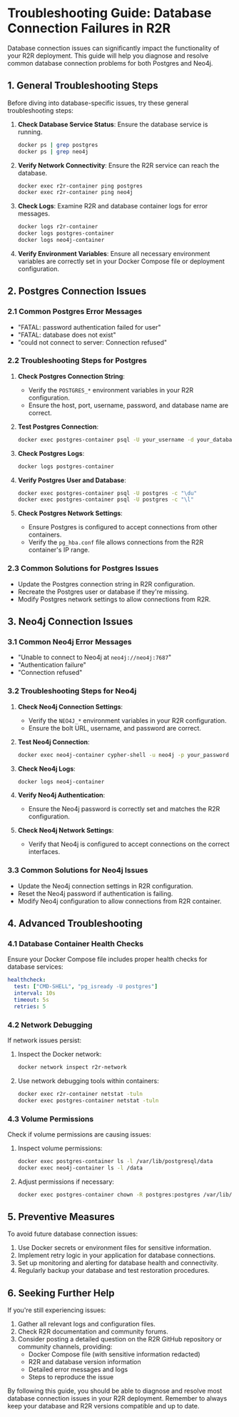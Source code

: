 # Troubleshooting Guide: Database Connection Failures in R2R

Database connection issues can significantly impact the functionality of your R2R deployment. This guide will help you diagnose and resolve common database connection problems for both Postgres and Neo4j.

## 1. General Troubleshooting Steps

Before diving into database-specific issues, try these general troubleshooting steps:

1. **Check Database Service Status**: Ensure the database service is running.
   ```bash
   docker ps | grep postgres
   docker ps | grep neo4j
   ```

2. **Verify Network Connectivity**: Ensure the R2R service can reach the database.
   ```bash
   docker exec r2r-container ping postgres
   docker exec r2r-container ping neo4j
   ```

3. **Check Logs**: Examine R2R and database container logs for error messages.
   ```bash
   docker logs r2r-container
   docker logs postgres-container
   docker logs neo4j-container
   ```

4. **Verify Environment Variables**: Ensure all necessary environment variables are correctly set in your Docker Compose file or deployment configuration.

## 2. Postgres Connection Issues

### 2.1 Common Postgres Error Messages

- "FATAL: password authentication failed for user"
- "FATAL: database does not exist"
- "could not connect to server: Connection refused"

### 2.2 Troubleshooting Steps for Postgres

1. **Check Postgres Connection String**:
   - Verify the `POSTGRES_*` environment variables in your R2R configuration.
   - Ensure the host, port, username, password, and database name are correct.

2. **Test Postgres Connection**:
   ```bash
   docker exec postgres-container psql -U your_username -d your_database -c "SELECT 1;"
   ```

3. **Check Postgres Logs**:
   ```bash
   docker logs postgres-container
   ```

4. **Verify Postgres User and Database**:
   ```bash
   docker exec postgres-container psql -U postgres -c "\du"
   docker exec postgres-container psql -U postgres -c "\l"
   ```

5. **Check Postgres Network Settings**:
   - Ensure Postgres is configured to accept connections from other containers.
   - Verify the `pg_hba.conf` file allows connections from the R2R container's IP range.

### 2.3 Common Solutions for Postgres Issues

- Update the Postgres connection string in R2R configuration.
- Recreate the Postgres user or database if they're missing.
- Modify Postgres network settings to allow connections from R2R.

## 3. Neo4j Connection Issues

### 3.1 Common Neo4j Error Messages

- "Unable to connect to Neo4j at `neo4j://neo4j:7687`"
- "Authentication failure"
- "Connection refused"

### 3.2 Troubleshooting Steps for Neo4j

1. **Check Neo4j Connection Settings**:
   - Verify the `NEO4J_*` environment variables in your R2R configuration.
   - Ensure the bolt URL, username, and password are correct.

2. **Test Neo4j Connection**:
   ```bash
   docker exec neo4j-container cypher-shell -u neo4j -p your_password "RETURN 1;"
   ```

3. **Check Neo4j Logs**:
   ```bash
   docker logs neo4j-container
   ```

4. **Verify Neo4j Authentication**:
   - Ensure the Neo4j password is correctly set and matches the R2R configuration.

5. **Check Neo4j Network Settings**:
   - Verify that Neo4j is configured to accept connections on the correct interfaces.

### 3.3 Common Solutions for Neo4j Issues

- Update the Neo4j connection settings in R2R configuration.
- Reset the Neo4j password if authentication is failing.
- Modify Neo4j configuration to allow connections from R2R container.

## 4. Advanced Troubleshooting

### 4.1 Database Container Health Checks

Ensure your Docker Compose file includes proper health checks for database services:

```yaml
healthcheck:
  test: ["CMD-SHELL", "pg_isready -U postgres"]
  interval: 10s
  timeout: 5s
  retries: 5
```

### 4.2 Network Debugging

If network issues persist:

1. Inspect the Docker network:
   ```bash
   docker network inspect r2r-network
   ```

2. Use network debugging tools within containers:
   ```bash
   docker exec r2r-container netstat -tuln
   docker exec postgres-container netstat -tuln
   ```

### 4.3 Volume Permissions

Check if volume permissions are causing issues:

1. Inspect volume permissions:
   ```bash
   docker exec postgres-container ls -l /var/lib/postgresql/data
   docker exec neo4j-container ls -l /data
   ```

2. Adjust permissions if necessary:
   ```bash
   docker exec postgres-container chown -R postgres:postgres /var/lib/postgresql/data
   ```

## 5. Preventive Measures

To avoid future database connection issues:

1. Use Docker secrets or environment files for sensitive information.
2. Implement retry logic in your application for database connections.
3. Set up monitoring and alerting for database health and connectivity.
4. Regularly backup your database and test restoration procedures.

## 6. Seeking Further Help

If you're still experiencing issues:

1. Gather all relevant logs and configuration files.
2. Check R2R documentation and community forums.
3. Consider posting a detailed question on the R2R GitHub repository or community channels, providing:
   - Docker Compose file (with sensitive information redacted)
   - R2R and database version information
   - Detailed error messages and logs
   - Steps to reproduce the issue

By following this guide, you should be able to diagnose and resolve most database connection issues in your R2R deployment. Remember to always keep your database and R2R versions compatible and up to date.